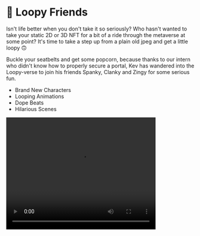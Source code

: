 
# 🚙 Loopy Friends

Isn't life better when you don't take it so seriously? Who hasn't wanted to take your static 2D or 3D NFT for a bit of a ride through the metaverse at some point? 
It's time to take a step up from a plain old jpeg and get a little loopy 🙃

Buckle your seatbelts and get some popcorn, because thanks to our intern who didn't know how to properly secure a portal, Kev has wandered into the Loopy-verse to join his friends Spanky, Clanky and Zingy for some serious fun.

* Brand New Characters
* Looping Animations
* Dope Beats
* Hilarious Scenes

<video autoplay="autoplay" loop="loop" width="400" height="300"> 
 <source src="https://i.imgur.com/esMkqVr.mp4" type="video/mp4" /> 
</video> 
